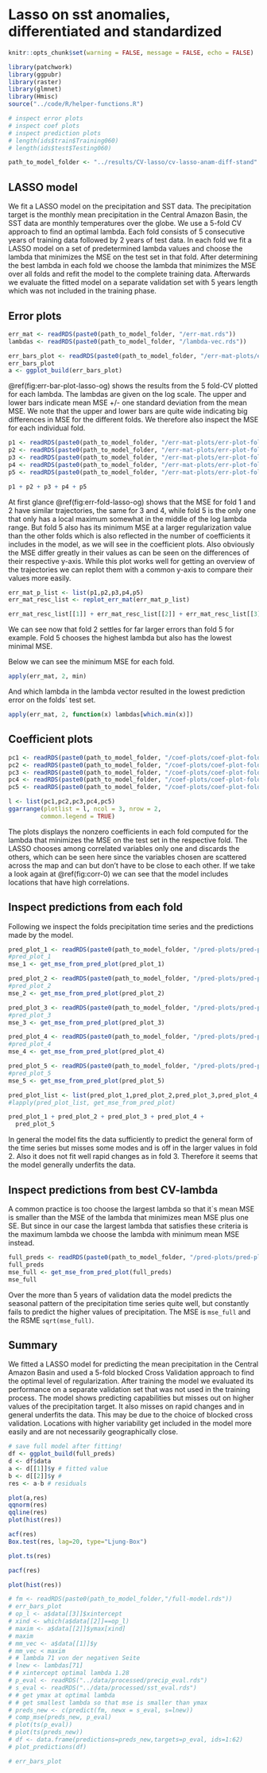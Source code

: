 # Lasso on sst anomalies, differentiated and standardized

```r
knitr::opts_chunk$set(warning = FALSE, message = FALSE, echo = FALSE)
```


```r
library(patchwork)
library(ggpubr)
library(raster)
library(glmnet)
library(Hmisc)
source("../code/R/helper-functions.R")
```

```r
# inspect error plots
# inspect coef plots
# inspect prediction plots
# length(ids$train$Training060)
# length(ids$test$Testing060)
```
```r
path_to_model_folder <- "../results/CV-lasso/cv-lasso-anam-diff-stand"
```


## LASSO model

We fit a LASSO model on the precipitation and SST data.
The precipitation target is the monthly mean precipitation
in the Central Amazon Basin, the SST data are monthly temperatures
over the globe.
We use a 5-fold CV approach to find an optimal lambda.
Each fold consists of 5 consecutive years of training data
followed by 2 years of test data.
In each fold we fit a LASSO model on a set of predetermined lambda 
values and choose the lambda that minimizes the MSE on the test set 
in that fold.
After determining the best lambda in each fold we choose the
lambda that minimizes the MSE over all folds and refit the model
to the complete training data. Afterwards we evaluate the fitted model on a separate validation set with 5 years length which was not included
in the training phase.

## Error plots

<!-- ```{r} -->
<!-- err_mat <- readRDS("../results/CV-lasso/cv-lasso-og-data-16-06-22/err-mat.rds") -->
<!-- #err_mat <- sqrt(err_mat) -->
<!-- err_mat <- err_mat[1:60,] -->
<!-- ``` -->

<!-- ```{r} -->
<!-- lambda_id <- c(1:60) -->
<!-- mse <- apply(err_mat, 1, mean) -->
<!-- b <- mse -->
<!-- bplus <- apply(err_mat, 1, max) -->
<!-- bmin <- apply(err_mat, 1, min) -->
<!-- errbar(lambda_id, mse, b+bplus, b-bmin) -->
<!-- ``` -->
```r
err_mat <- readRDS(paste0(path_to_model_folder, "/err-mat.rds"))
lambdas <- readRDS(paste0(path_to_model_folder, "/lambda-vec.rds"))
```


```r
err_bars_plot <- readRDS(paste0(path_to_model_folder, "/err-mat-plots/err-bars-plot.rds"))
err_bars_plot
a <- ggplot_build(err_bars_plot)
```
\@ref(fig:err-bar-plot-lasso-og) shows the results from the 5 fold-CV plotted for each lambda.
The lambdas are given on the log scale.
The upper and lower bars indicate mean MSE +/- one standard deviation from the
mean MSE. 
We note that the upper and lower bars are quite wide indicating big differences
in MSE for the different folds.
We therefore also inspect the MSE for each individual fold.


<!-- ```{r} -->
<!-- # which.min(b) -->
<!-- # bs <- b[40:100] -->
<!-- # bbpluss <- (b+bplus)[40:100] -->
<!-- # bbmins <- (b-bmin)[40:100] -->
<!-- # (bs > bbpluss) | (bs < bbmins) -->
<!-- bmin <- which.min(b) -->
<!-- tv <- (b+bplus)[bmin] -->
<!-- tz <- b+bplus -->
<!-- tz <- tz[(bmin+1):100] -->
<!-- w <- tv < tz -->
<!-- #bmin is 40 -->
<!-- #w ist bei 45 true -->
<!-- l1se <- 45 -->
<!-- ``` -->



```r
p1 <- readRDS(paste0(path_to_model_folder, "/err-mat-plots/err-plot-fold-1.rds"))
p2 <- readRDS(paste0(path_to_model_folder, "/err-mat-plots/err-plot-fold-2.rds"))
p3 <- readRDS(paste0(path_to_model_folder, "/err-mat-plots/err-plot-fold-3.rds"))
p4 <- readRDS(paste0(path_to_model_folder, "/err-mat-plots/err-plot-fold-4.rds"))
p5 <- readRDS(paste0(path_to_model_folder, "/err-mat-plots/err-plot-fold-5.rds"))

p1 + p2 + p3 + p4 + p5

```
At first glance \@ref(fig:err-fold-lasso-og) shows that the MSE for fold 1 and 2 have similar trajectories, the same for 3 and 4,
while fold 5 is the only one that only has a local maximum somewhat in the middle of the 
log lambda range. But fold 5 also has its minimum MSE at a larger regularization
value than the other folds which is also reflected in the number of
coefficients it includes in the model, as we will see in the coefficient plots.
Also obviously the MSE differ greatly in their values as can be seen on the differences
of their respective y-axis.
While this plot works well for getting an overview of the trajectories we can
replot them with a common y-axis to compare their values more easily.


```r
err_mat_p_list <- list(p1,p2,p3,p4,p5)
err_mat_resc_list <- replot_err_mat(err_mat_p_list)
```

```r
err_mat_resc_list[[1]] + err_mat_resc_list[[2]] + err_mat_resc_list[[3]] + err_mat_resc_list[[4]] + err_mat_resc_list[[5]]
```

We can see now that fold 2 settles for far larger errors than fold 5 for example. Fold 5 chooses the highest lambda but also has the lowest minimal MSE.



Below we can see the minimum MSE for each fold.
```r
apply(err_mat, 2, min)
```
And which lambda in the lambda vector resulted in the lowest prediction error on the folds´ test set.

```r
apply(err_mat, 2, function(x) lambdas[which.min(x)])
```

## Coefficient plots

```r
pc1 <- readRDS(paste0(path_to_model_folder, "/coef-plots/coef-plot-fold-1.rds"))
pc2 <- readRDS(paste0(path_to_model_folder, "/coef-plots/coef-plot-fold-2.rds"))
pc3 <- readRDS(paste0(path_to_model_folder, "/coef-plots/coef-plot-fold-3.rds"))
pc4 <- readRDS(paste0(path_to_model_folder, "/coef-plots/coef-plot-fold-4.rds"))
pc5 <- readRDS(paste0(path_to_model_folder, "/coef-plots/coef-plot-fold-5.rds"))

l <- list(pc1,pc2,pc3,pc4,pc5)
ggarrange(plotlist = l, ncol = 3, nrow = 2,
         common.legend = TRUE)
```

The plots displays the nonzero coefficients in each fold computed
for the lambda that minimizes the MSE on the test set in the respective fold.
The LASSO chooses among correlated variables only one and discards the others,
which can be seen here since the variables chosen are scattered across the map and can but don't have to be close to each other.
<!-- If we recall the standard deviations of the SST (\@ref(fig:mean-and-sd-sst-og)) we can see that when the model is strongly regularized (as in fold 5), it chooses locations that have higher variation in values. Also some of the higher variable locations are not Sea but Great Lake data. -->
<!-- We therefore might consider standardizing the data. -->
<!-- The locations that are included in the models are also not geographically close to the CAB. So we have to ask ourselves if this makes sense from  -->
<!-- a meteorological viewpoint. Can SST far away predict the precipitation in the same month in the CAB? -->
If we take a look again at \@ref(fig:corr-0) we can see that the model includes
locations that have high correlations.


## Inspect predictions from each fold

Following we inspect the folds precipitation time series and
the predictions made by the model.

```r
pred_plot_1 <- readRDS(paste0(path_to_model_folder, "/pred-plots/pred-plot-fold-1.rds"))
#pred_plot_1
mse_1 <- get_mse_from_pred_plot(pred_plot_1)
```
```r
pred_plot_2 <- readRDS(paste0(path_to_model_folder, "/pred-plots/pred-plot-fold-2.rds"))
#pred_plot_2
mse_2 <- get_mse_from_pred_plot(pred_plot_2)

```
```r
pred_plot_3 <- readRDS(paste0(path_to_model_folder, "/pred-plots/pred-plot-fold-3.rds"))
#pred_plot_3
mse_3 <- get_mse_from_pred_plot(pred_plot_3)

```
```r
pred_plot_4 <- readRDS(paste0(path_to_model_folder, "/pred-plots/pred-plot-fold-4.rds"))
#pred_plot_4
mse_4 <- get_mse_from_pred_plot(pred_plot_4)

```
```r
pred_plot_5 <- readRDS(paste0(path_to_model_folder, "/pred-plots/pred-plot-fold-5.rds"))
#pred_plot_5
mse_5 <- get_mse_from_pred_plot(pred_plot_5)

```
```r
pred_plot_list <- list(pred_plot_1,pred_plot_2,pred_plot_3,pred_plot_4,pred_plot_5)
#lapply(pred_plot_list, get_mse_from_pred_plot)
```
```r
pred_plot_1 + pred_plot_2 + pred_plot_3 + pred_plot_4 +
  pred_plot_5
```

In general the model fits the data sufficiently to predict the general
form of the time series but misses some modes and is off in the larger
values in fold 2. Also it does not fit well rapid changes as in fold 3.
Therefore it seems that the model generally underfits the data.

## Inspect predictions from best CV-lambda

A common practice is too choose the largest lambda so that
it`s mean MSE is smaller than the MSE of the lambda that minimizes mean MSE
plus one SE.
But since in our case the largest lambda that satisfies these criteria 
is the maximum lambda we choose the lambda with minimum mean MSE instead.

<!-- ```{r} -->
<!-- # fit model with best lambda -->
<!-- #which.min(b) -->
<!-- lambdas <- readRDS("../results/CV-lasso/cv-lasso-og-data-16-06-22/lambda-vec.rds") -->
<!-- ``` -->

<!-- ```{r} -->
<!-- minmin <- which.min(apply(err_mat, 1, mean)) -->
<!-- #minmin <- l1se -->
<!-- best_lambda <- rev(lambdas)[minmin] -->
<!-- #dim(features) -->
<!-- m_full <- glmnet(features[1:370,], target[1:370], lambda = best_lambda, standardize = FALSE) -->
<!-- preds_full <- predict(m_full, newx = features[371:432,], -->
<!--                       lambda = best_lambda) -->
<!-- df <- data.frame(preds = preds_full, target = target[371:432]) -->
<!-- #dim(preds_full) -->
<!-- ggplot() + geom_line(data = df, mapping = aes(x=1:62, y=s0, colour = "blue")) + -->
<!--   geom_line(data = df, mapping= aes(x=1:62, y=target)) -->

<!-- ``` -->
<!-- ```{r} -->
<!-- sqrt(mean((df$s0 - df$target)^2)) -->
<!-- ``` -->
<!-- ```{r} -->
<!-- mean((df$s0 - df$target)^2) -->
<!-- ``` -->




```r
full_preds <- readRDS(paste0(path_to_model_folder, "/pred-plots/pred-plot-full.rds"))
full_preds
mse_full <- get_mse_from_pred_plot(full_preds)
mse_full
```

Over the more than 5 years of validation data the model predicts the
seasonal pattern of the precipitation time series quite well,
but constantly fails to predict the higher values of precipitation.
The MSE is `mse_full` and the RSME `sqrt(mse_full)`.

## Summary
We fitted a LASSO model for predicting the mean precipitation
in the Central Amazon Basin and used a 5-fold blocked Cross Validation
approach to find the optimal level of regularization.
After training the model we evaluated its performance on a separate validation set that was not used in the training process.
The model shows predicting capabilities but misses out on higher values of the precipitation target. It also misses on rapid changes and in general underfits the data.
This may be due to the choice of blocked cross validation.
<!-- Also although predicting seems to bring useful results, the choice of the LASSO coefficients seems somewhat arbitrary or at least not -->
<!-- interpret able in a straightforward way. -->
Locations with higher variability get included in the model more easily
and are not necessarily geographically close.


<!-- ```{r} -->
<!-- m_full2 <- glmnet(features[1:370,], target[1:370], lambda = rev(lambdas), standardize = FALSE) -->
<!-- preds_full2 <- predict.glmnet(m_full2, newx = features[371:432,], s = rev(lambdas)) -->
<!-- v <- apply(preds_full2,2,function(x) mean((x-target[371:432])^2)) -->
<!-- v <- unname(v) -->
<!-- best_l <- which.min(v) -->
<!-- df2 <- data.frame(preds = preds_full2[,best_l], target = target[371:432]) -->
<!-- #dim(preds_full) -->
<!-- ggplot() + geom_line(data = df2, mapping = aes(x=1:62, y=preds, colour = "blue")) + -->
<!--   geom_line(data = df, mapping= aes(x=1:62, y=target)) -->
<!-- ``` -->
<!-- ```{r} -->
<!-- sqrt(mean((df2$preds - df$target)^2)) -->
<!-- ``` -->

```r
# save full model after fitting!
df <- ggplot_build(full_preds)
d <- df$data
a <- d[[1]]$y # fitted value
b <- d[[2]]$y # 
res <- a-b # residuals

plot(a,res)
qqnorm(res)
qqline(res)
plot(hist(res))
```

```r
acf(res)
Box.test(res, lag=20, type="Ljung-Box")

```
```r
plot.ts(res)
```
```r
pacf(res)
```


```r
plot(hist(res))
```
```r
# fm <- readRDS(paste0(path_to_model_folder,"/full-model.rds"))
# err_bars_plot
# op_l <- a$data[[3]]$xintercept
# xind <- which(a$data[[2]]==op_l)
# maxim <- a$data[[2]]$ymax[xind]
# maxim
# mm_vec <- a$data[[1]]$y
# mm_vec < maxim 
# # lambda 71 von der negativen Seite
# lnew <- lambdas[71]
# # xintercept optimal lambda 1.28
# p_eval <- readRDS("../data/processed/precip_eval.rds")
# s_eval <- readRDS("../data/processed/sst_eval.rds")
# # get ymax at optimal lambda
# # get smallest lambda so that mse is smaller than ymax
# preds_new <- c(predict(fm, newx = s_eval, s=lnew))
# comp_mse(preds_new, p_eval)
# plot(ts(p_eval))
# plot(ts(preds_new))
# df <- data.frame(predictions=preds_new,targets=p_eval, ids=1:62)
# plot_predictions(df)

```
```r
# err_bars_plot

```


